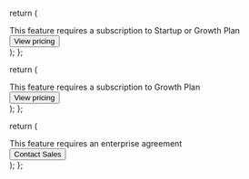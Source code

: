   return (
    <Card title="Paid Feature" icon="circle-exclamation">
      <div className="flex flex-1 justify-between items-center">
        <span>
          This feature requires a subscription to Startup or Growth Plan
        </span>
        <div className="not-prose group">
          <a href="https://magic.link/pricing#features">
            <button className="rounded-[10px] flex items-center space-x-2.5 py-1 px-4 bg-primary-dark dark:bg-white text-white dark:text-gray-950 group-hover:opacity-[0.9] font-medium">
              <span>View pricing</span>
            </button>
          </a>
        </div>
      </div>
    </Card>
  );
};

  return (
    <Card title="Paid Feature" icon="circle-exclamation">
      <div className="flex flex-1 justify-between items-center">
        <span>This feature requires a subscription to Growth Plan</span>
        <div className="not-prose group">
          <a href="https://magic.link/pricing#features">
            <button className="rounded-[10px] flex items-center space-x-2.5 py-1 px-4 bg-primary-dark dark:bg-white text-white dark:text-gray-950 group-hover:opacity-[0.9] font-medium">
              <span>View pricing</span>
            </button>
          </a>
        </div>
      </div>
    </Card>
  );
};

  return (
    <Card title="Paid Feature" icon="circle-exclamation">
      <div className="flex flex-1 justify-between items-center">
        <span>⁠This feature requires an enterprise agreement</span>
        <div className="not-prose group">
          <a href="https://magic.link/contact">
            <button className="rounded-[10px] flex items-center space-x-2.5 py-1 px-4 bg-primary-dark dark:bg-white text-white dark:text-gray-950 group-hover:opacity-[0.9] font-medium">
              <span>Contact Sales</span>
            </button>
          </a>
        </div>
      </div>
    </Card>
  );
};